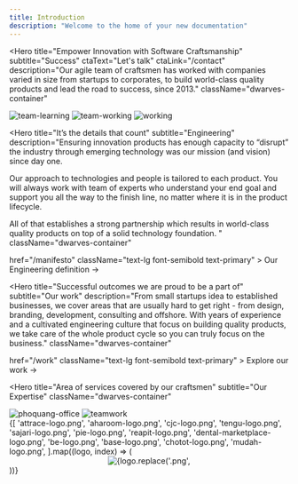 ```yaml
---
title: Introduction
description: "Welcome to the home of your new documentation"
---
```

<Hero
  title="Empower Innovation
  with Software Craftsmanship"
  subtitle="Success"
  ctaText="Let's talk"
  ctaLink="/contact"
  description="Our agile team of craftsmen has worked with companies varied in size
  from startups to corporates, to build world-class quality products and
  lead the road to success, since 2013."
  className="dwarves-container"
>
<Section>
<Row gap="2xl" className="grid grid-cols-1 lg:grid-cols-3 gap-8 max-w-auto">
<Image
  src="./images/home/team-learning.png"
  alt="team-learning"
  className="hidden lg:block"
/>
<Image
  src="./images/home/team-working.png"
  alt="team-working"
/>
<Image
  src="./images/home/working.png"
  alt="working"
  className="hidden lg:block"
/>
</Row>
</Section>
</Hero>

<Hero
  title="It’s the details that count"
  subtitle="Engineering"
  description="Ensuring innovation products has enough capacity to “disrupt” the industry through emerging
  technology was our mission (and vision) since day one.
  
  Our approach to technologies and people is tailored to each product. You will always work with
  team of experts who understand your end goal and support you all the way to the finish line, no
  matter where it is in the product lifecycle.
  
  All of that establishes a strong partnership which results in world-class quality products on top
  of a solid technology foundation.
  "
  className="dwarves-container"
>
<Section>
  <Container className="grid grid-cols-1 md:grid-cols-2 lg:grid-cols-4 gap-8 max-w-auto">
    <FeatureCard
      title="Pride in
      well-crafted products"
      bgImage="./images/home/svg/bg-item-1.svg"
      iconImg="./images/home/svg/logo-item-1.svg"
    />
    <FeatureCard
      title="Cultivating
      engineering culture"
      bgImage="./images/home/svg/bg-item-2.svg"
      iconImg="./images/home/svg/logo-item-2.svg"
    />
    <FeatureCard
      title="Embracing the Agile Manifesto"
      bgImage="./images/home/svg/bg-item-3.svg"
      iconImg="./images/home/svg/logo-item-3.svg"
    />
    <FeatureCard
      title="Technical decision based on real value"
      bgImage="./images/home/svg/bg-item-4.svg"
      iconImg="./images/home/svg/logo-item-4.svg"
    />
  </Container>
</Section>
<Link>
  href="/manifesto"
  className="text-lg font-semibold text-primary"
>
  Our Engineering definition →
</Link>
</Hero>

<Hero
  title="Successful outcomes
  we are proud to be a part of"
  subtitle="Our work"
  description="From small startups idea to established businesses, we cover areas that are usually hard to get
  right - from design, branding, development, consulting and offshore. With years of experience
  and a cultivated engineering culture that focus on building quality products, we take care of the
  whole product cycle so you can truly focus on the business."
  className="dwarves-container"
>
<Section>
  <Container className="grid grid-cols-1 lg:grid-cols-2 gap-8 max-w-auto">
    <SolutionHighlight
      label="Ideate"
      title="Spark and kick-off your innovation ideas"
      description="We’re the “soul mate” you need to ship the MVP in a
      timely manner so you can quickly validate your idea
      and turn it into reality."
      bgGraphic="./images/home/svg/bg-ideate.svg"
    />
    <SolutionHighlight
      label="Design"
      title="Empower startups through design solutions"
      description="Emphasize your business solution through Design
      Thinking - our approach to create strategic and
      people-centric design solutions. Together we
      collaborate to build experiences that make a
      successful product."
      bgGraphic="./images/home/svg/bg-branding.svg"
    />
    <SolutionHighlight
      label="Build"
      title="Make your dream product possible"
      description="Our woodland, backed by talented and ambitious
      workforce with years of experience, is the top-of-mind
      place for founders looking to scale up their engineering
      capabilities."
      bgGraphic="./images/home/svg/bg-build.svg"
    />
    <SolutionHighlight
      label="Offshore"
      title="Build a trustworthy network
      between talents and founders"
      description="Over the years, we thrive to continuously build a wide
      network of trust between talents and founders, with
      trust at the center of values.
      We connect founders with skillful developers across Asia."
      bgGraphic="./images/home/svg/bg-offshore.svg"
    />
  </Container>
</Section>
<Link>
  href="/work"
  className="text-lg font-semibold text-primary"
>
  Explore our work →
</Link>
</Hero>

<Hero
  title="Area of services covered by our craftsmen"
  subtitle="Our Expertise"
  className="dwarves-container"
>
<Section>
  <NavigationDropDownContent
    groups={siteConfig?.header?.navigation.tabs[0].groups}
    className="grid-cols-1 md:grid-cols-2 lg:grid-cols-4 gap-8 max-w-auto mx-0 px-0"
  />
</Section>
</Hero>

<Section className="dwarves-container">
  <HStack gap="xl">
  <FlexItem className="flex-1 lg:basis-2/3">
    <Image
      src="./images/home/phoquang-office.jpg"
      alt="phoquang-office"
    />
    </FlexItem>
  <FlexItem className="hidden lg:block lg:basis-1/3">
    <Image
      src="./images/home/teamwork.png"
      alt="teamwork"
      className="px-2.5"
    />
    </FlexItem>
  </HStack>
</Section>

<Section className="mx-auto py-16 flex items-center w-full dwarves-container !max-w-6xl">
  <Container className="grid grid-cols-2 lg:grid-cols-4 gap-8 max-w-auto">
    {[
      'attrace-logo.png',
      'aharoom-logo.png',
      'cjc-logo.png',
      'tengu-logo.png',
      'sajari-logo.png',
      'pie-logo.png',
      'reapit-logo.png',
      'dental-marketplace-logo.png',
      'be-logo.png',
      'base-logo.png',
      'chotot-logo.png',
      'mudah-logo.png',
    ].map((logo, index) => (
      <Center className="h-full lg:h-40 max-h-[80px] lg:max-h-[160px] px-12 min-w-[200px]" key={index}>
        <Image
          src={`./images/home/${logo}`}
          alt={logo.replace('.png', '')}
          className="w-auto h-full object-contain relative"
          containerClassName="h-full w-full flex items-center justify-center"
        />
      </Center>
    ))}
  </Container>
</Section>

<Contact />
